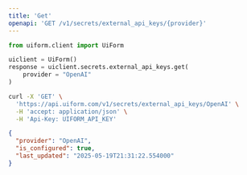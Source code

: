 ```yaml
---
title: 'Get'
openapi: 'GET /v1/secrets/external_api_keys/{provider}'
---
```



<RequestExample>

```python python
from uiform.client import UiForm

uiclient = UiForm()
response = uiclient.secrets.external_api_keys.get(
    provider = "OpenAI"
)
```


```bash curl
curl -X 'GET' \
  'https://api.uiform.com/v1/secrets/external_api_keys/OpenAI' \
  -H 'accept: application/json' \
  -H 'Api-Key: UIFORM_API_KEY'
```


</RequestExample>


<ResponseExample>

```json 200
{
  "provider": "OpenAI",
  "is_configured": true,
  "last_updated": "2025-05-19T21:31:22.554000"
}
```



</ResponseExample>

